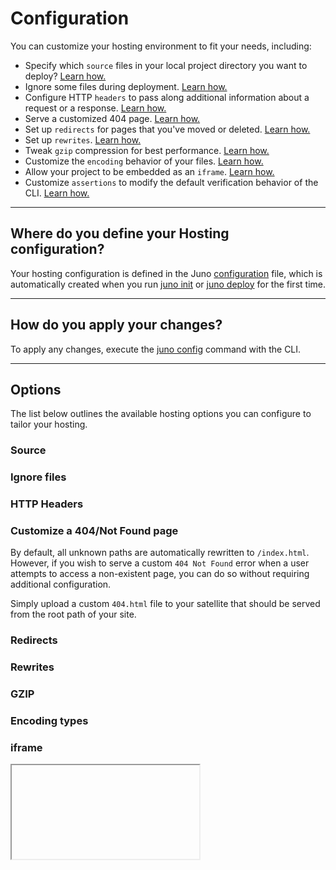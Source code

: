 # Configuration

You can customize your hosting environment to fit your needs, including:

- Specify which `source` files in your local project directory you want to deploy? [Learn how.](#source)
- Ignore some files during deployment. [Learn how.](#ignore-files)
- Configure HTTP `headers` to pass along additional information about a request or a response. [Learn how.](#http-headers)
- Serve a customized 404 page. [Learn how.](#customize-a-404not-found-page)
- Set up `redirects` for pages that you've moved or deleted. [Learn how.](#redirects)
- Set up `rewrites`. [Learn how.](#rewrites)
- Tweak `gzip` compression for best performance. [Learn how.](#gzip)
- Customize the `encoding` behavior of your files. [Learn how.](#encoding-types)
- Allow your project to be embedded as an `iframe`. [Learn how.](#iframe)
- Customize `assertions` to modify the default verification behavior of the CLI. [Learn how.](#assertions)

---

## Where do you define your Hosting configuration?

Your hosting configuration is defined in the Juno [configuration](../../miscellaneous/configuration.mdx) file, which is automatically created when you run [juno init](../../miscellaneous/cli#init) or [juno deploy](../../miscellaneous/cli#deploy) for the first time.

---

## How do you apply your changes?

To apply any changes, execute the [juno config](../../miscellaneous/cli#config) command with the CLI.

---

## Options

The list below outlines the available hosting options you can configure to tailor your hosting.

### Source


<Source />

### Ignore files


<IgnoreFiles />

### HTTP Headers


<HttpHeaders />

### Customize a 404/Not Found page

By default, all unknown paths are automatically rewritten to `/index.html`. However, if you wish to serve a custom `404 Not Found` error when a user attempts to access a non-existent page, you can do so without requiring additional configuration.

Simply upload a custom `404.html` file to your satellite that should be served from the root path of your site.

### Redirects


<Redirects />

### Rewrites


<Rewrites />

### GZIP


<Gzip />

### Encoding types


<Encoding />

### iframe


<IFrame />

### Assertions


<Assertions />

